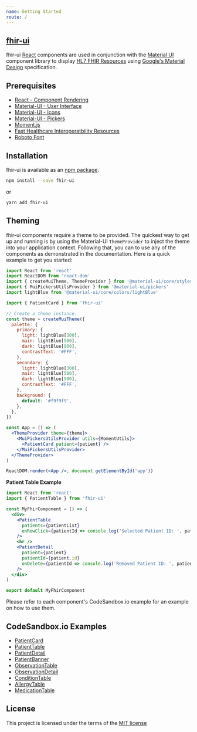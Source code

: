 ```yaml
---
name: Getting Started
route: /
---
```


## [fhir-ui](https://healthintellect.com)

fhir-ui [React](http://facebook.github.io/react/) components are used in conjunction with the [Material UI](http://www.material-ui.com/) component library to display [HL7 FHIR Resources](https://www.hl7.org/fhir/resourcelist.html) using [Google's Material Design](https://www.google.com/design/spec/material-design/introduction.html) specification.

## Prerequisites

- [React - Component Rendering](http://facebook.github.io/react/)
- [Material-UI - User Interface](http://material-ui.com/#/get-started/prerequisites)
- [Material-UI - Icons](https://material-ui.com/components/material-icons/)
- [Material-UI - Pickers](https://material-ui.com/components/pickers/)
- [Moment.js](https://momentjs.com/)
- [Fast Healthcare Interoperatbility Resources](https://www.hl7.org/fhir/resourcelist.html)
- [Roboto Font](http://www.google.com/fonts#UsePlace:use/Collection:Roboto:400,300,500)

## Installation

fhir-ui is available as an [npm package](https://www.npmjs.org/package/fhir-ui).

```sh
npm install --save fhir-ui
```

or

```sh
yarn add fhir-ui
```

## Theming

fhir-ui components require a theme to be provided. The quickest way to get up and running is by using the Material-UI `ThemeProvider` to inject the theme into your application context. Following that, you can to use any of the components as demonstrated in the documentation. Here is a quick example to get you started:

```jsx
import React from 'react'
import ReactDOM from 'react-dom'
import { createMuiTheme, ThemeProvider } from '@material-ui/core/styles'
import { MuiPickersUtilsProvider } from '@material-ui/pickers'
import lightBlue from '@material-ui/core/colors/lightBlue'

import { PatientCard } from 'fhir-ui'

// Create a theme instance.
const theme = createMuiTheme({
  palette: {
    primary: {
      light: lightBlue[300],
      main: lightBlue[500],
      dark: lightBlue[900],
      contrastText: '#FFF',
    },
    secondary: {
      light: lightBlue[300],
      main: lightBlue[500],
      dark: lightBlue[900],
      contrastText: '#FFF',
    },
    background: {
      default: '#f9f9f9',
    },
  },
})

const App = () => (
  <ThemeProvider theme={theme}>
    <MuiPickersUtilsProvider utils={MomentUtils}>
      <PatientCard patient={patient} />
    </MuiPickersUtilsProvider>
  </ThemeProvider>
)

ReactDOM.render(<App />, document.getElementById('app'))
```

**Patient Table Example**

```jsx
import React from 'react'
import { PatientTable } from 'fhir-ui'

const MyFhirComponent = () => (
  <div>
    <PatientTable
      patients={patientList}
      onRowClick={patientId => console.log('Selected Patient ID: ', patientId)}
    />
    <hr />
    <PatientDetail
      patient={patient}
      patientId={patient.id}
      onDelete={patientId => console.log('Removed Patient ID: ', patientId)}
    />
  </div>
)

export default MyFhirComponent
```

Please refer to each component's CodeSandbox.io example for an example on how to use them.

## CodeSandbox.io Examples

- [PatientCard](https://codesandbox.io/s/fhir-ui-patient-card-demo-jzyi3)
- [PatientTable](https://codesandbox.io/s/fhir-ui-patient-table-demo-f2gkg)
- [PatientDetail](https://codesandbox.io/s/fhir-ui-patient-detail-demo-cuz95)
- [PatientBanner](https://codesandbox.io/s/fhir-ui-patient-banner-demo-dn88y)
- [ObservationTable](https://codesandbox.io/s/fhir-ui-observation-table-demo-86150)
- [ObservationDetail](https://codesandbox.io/s/fhir-ui-observation-detail-demo-5584s)
- [ConditionTable](https://codesandbox.io/s/fhir-ui-condition-table-demo-0wivy)
- [AllergyTable](https://codesandbox.io/s/fhir-ui-allergy-table-demo-ynk75)
- [MedicationTable](https://codesandbox.io/s/fhir-ui-medication-table-demo-i2d7i)

## License

This project is licensed under the terms of the
[MIT license](https://github.com/healthintellect/fhir-ui/blob/master/LICENSE)
